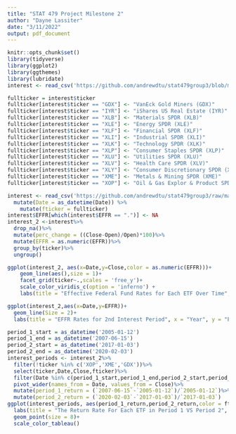 ```yaml
---
title: "STAT 479 Project Milestone 2"
author: "Dayne Lassiter"
date: "3/11/2022"
output: pdf_document
---
```

```r
knitr::opts_chunk$set() 
library(tidyverse)
library(ggplot2)
library(ggthemes)
library(lubridate)
interest <- read_csv('https://github.com/andrewdtu/stat479group3/blob/main/stock.csv?raw=true')
```


```r
fullticker = interest$ticker
fullticker[interest$ticker == "GDX"] <- "VanEck Gold Miners (GDX)"
fullticker[interest$ticker == "IYR"] <- "iShares US Real Estate (IYR)"
fullticker[interest$ticker == "XLB"] <- "Materials SPDR (XLB)"
fullticker[interest$ticker == "XLE"] <- "Energy SPDR (XLE)"
fullticker[interest$ticker == "XLF"] <- "Financial SPDR (XLF)"
fullticker[interest$ticker == "XLI"] <- "Industrial SPDR (XLI)"
fullticker[interest$ticker == "XLK"] <- "Technology SPDR (XLK)"
fullticker[interest$ticker == "XLP"] <- "Consumer Staples SPDR (XLP)"
fullticker[interest$ticker == "XLU"] <- "Utilities SPDR (XLU)"
fullticker[interest$ticker == "XLV"] <- "Health Care SPDR (XLV)"
fullticker[interest$ticker == "XLY"] <- "Consumer Discretionary SPDR (XLY)"
fullticker[interest$ticker == "XME"] <- "Metals & Mining SPDR (XME)"
fullticker[interest$ticker == "XOP"] <- "Oil & Gas Explor & Product SPDR (XOP)"
```


```r
interest <- read_csv('https://github.com/andrewdtu/stat479group3/raw/main/stock.csv')%>%
  mutate(Date = as_datetime(Date)) %>%
    mutate(fticker = fullticker)
interest$EFFR[which(interest$EFFR == ".")] <- NA 
interest_2 <-interest%>%
  drop_na()%>%
  mutate(perc_change = ((Close-Open)/Open)*100)%>%
  mutate(EFFR = as.numeric(EFFR))%>%
  group_by(ticker)%>%
  ungroup()
```

```r
ggplot(interest_2, aes(x=Date,y=Close,color = as.numeric(EFFR)))+
    geom_line(aes(),size = 1)+
    facet_grid(ticker~.,scales = 'free_y')+
    scale_color_viridis_c(option = 'inferno') + 
    labs(title = "Effective Federal Fund Rates for Each ETF Over Time", x = "Year", y = "Closing Price",color = "EFFR")
```

```r
ggplot(interest_2,aes(x=Date,y=EFFR))+
  geom_line(Size = 2)+
  labs(title = "EFFR Rates for 2nd Interest Period", x = "Year", y = "EFFR (%)")
```

```r
period_1_start = as_datetime('2005-01-12')
period_1_end = as_datetime('2007-06-15')
period_2_start = as_datetime('2017-01-03')
period_2_end = as_datetime('2020-02-03')
interest_periods <- interest_2%>%
  filter(!ticker %in% c('XOP','XME','GDX'))%>%
  select(ticker,Date,Close,fticker)%>%
  filter(Date %in% c(period_1_start,period_1_end,period_2_start,period_2_end))%>%
  pivot_wider(names_from = Date, values_from = Close)%>%
  mutate(period_1_return = (`2007-06-15`-`2005-01-12`)/`2005-01-12`)%>%
  mutate(period_2_return = (`2020-02-03`-`2017-01-03`)/`2017-01-03`)
ggplot(interest_periods, aes(period_1_return,period_2_return,color = fticker))+
  labs(title = "The Return Rate For Each ETF in Period 1 VS Period 2", x = "Period 1 Return Rate (%)", y = "Period 2 Return Rate (%)", color = "Ticker")+
  geom_point(size = 8)+
  scale_color_tableau()
  
```











